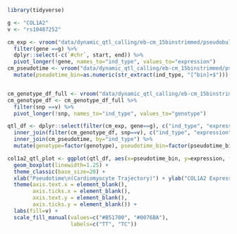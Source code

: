 ```r
library(tidyverse)
```

```r
g <- "COL1A2"
v <- "rs10487252"

cm_exp <- vroom("data/dynamic_qtl_calling/eb-cm_15binstrimmed/pseudobulk_tmm/expression.bed.gz") %>%
  filter(gene ==g) %>%
  dplyr::select(-c(`#chr`, start, end)) %>%
  pivot_longer(!gene, names_to="ind_type", values_to="expression")
cm_pseudotime <- vroom("data/dynamic_qtl_calling/eb-cm_15binstrimmed/pseudobulk_tmm/pseudotime.tsv") %>%
  mutate(pseudotime_bin=as.numeric(str_extract(ind_type, "[^bin]+$")))


cm_genotype_df_full <- vroom("data/dynamic_qtl_calling/eb-cm_15binstrimmed/pseudobulk_tmm/nipals/10clpcs/genotype_df.tsv") 
cm_genotype_df <- cm_genotype_df_full %>% 
  filter(snp ==v) %>%
  pivot_longer(!snp, names_to="ind_type", values_to="genotype")

qtl_df <- dplyr::select(filter(cm_exp, gene==g), c("ind_type", "expression")) %>%
  inner_join(filter(cm_genotype_df, snp==v), c("ind_type", "expression"), by="ind_type") %>%
  inner_join(cm_pseudotime, by="ind_type") %>%
  mutate(genotype=factor(genotype), pseudotime_bin=factor(pseudotime_bin)) 

col1a2_qtl_plot <- ggplot(qtl_df, aes(x=pseudotime_bin, y=expression, fill=genotype)) +
  geom_boxplot(linewidth=1.25) +
  theme_classic(base_size=20) +
  xlab("Pseudotime\n(Cardiomyocyte Trajectory)") + ylab("COL1A2 Expression") +
  theme(axis.text.x = element_blank(), 
        axis.ticks.x = element_blank(),
        axis.text.y = element_blank(),
        axis.ticks.y = element_blank()) +
  labs(fill=v) +
  scale_fill_manual(values=c("#B51700", "#0076BA"),
                    labels=c("TT", "TC"))
```

